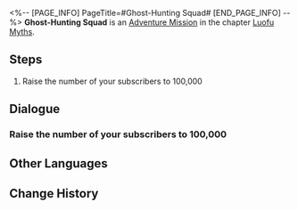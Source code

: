 <%-- [PAGE_INFO]
PageTitle=#Ghost-Hunting Squad#
[END_PAGE_INFO] --%>
{{Stub|Dialogue, characters, and location(s)}}
{{Mission Infobox
|id            = 8015196
|title         = 
|image         = Mission Ghost-Hunting Squad.png
|type          = Adventure
|event_name    = 
|chapter       = Luofu Myths
|requirements  = Reach phase 2 in [[A Foxian Tale of the Haunted]]
|summary       = <!--official mission summary from Fate's Atlas-->
|characters    = <!--characters that appear in this mission-->
|startLocation = <!--location as it intially appears on the mission screen-->
|world         = <!--i.e. Penacony-->
|area          = <!--i.e. A Child's Dream-->
|prev          = 
|next          = 
|exp           = 
|credits       = 
|stellarJade   = 
|other         = 
}}
'''Ghost-Hunting Squad''' is an [[Adventure Mission]] in the chapter [[Luofu Myths]].

==Steps==
# Raise the number of your subscribers to 100,000

<!--
==Gameplay Notes==

--><!--
==Trial Character==

-->
==Dialogue==
{{Stub Dialogue}}
===Raise the number of your subscribers to 100,000===
{{Mission Description|type=adventure|location=<!--to be added-->|Ghostly Grove, once a modest gathering website for supernatural enthusiasts, has now become a thriving community where denizens of the Luofu Xianzhou exchange tales and rumors.<br />Try to expand your sphere of influence, as this not only helps you get the information you need, but also allows you to operate openly in the name of the respected ghost-hunting squad.}}
{{Dialogue Start}}
:{{tx}}
{{Dialogue End}}

==Other Languages==
{{Other Languages
|en   = Ghost-Hunting Squad
|zhs  = 捉鬼小队
|zht  = 捉鬼小隊
|ja   = 怪異退治隊
|ko   = 요괴 퇴치팀
|es   = Brigada cazafantasmas
|fr   = Brigade de chasse aux fantômes
|ru   = Охотники за привидениями
|th   = หน่วยล่าท้าผี
|vi   = Biệt Đội Bắt Ma
|de   = Geisterjägertrupp
|id   = Tim Pemburu Hantu
|pt   = Esquadrão Caça-Fantasmas
}}

==Change History==
{{Change History|1.5}}
